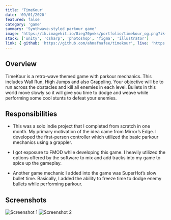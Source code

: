 ```yaml
---
title: 'TimeKour'
date: '09/01/2020'
featured: false
category: 'game'
summary: 'Synthwave-styled parkour game'
image: 'https://ik.imagekit.io/8ieg70pvks/portfolio/timekour_og.png?ik-sdk-version=javascript-1.4.3&updatedAt=1670981729993'
stack: ['unity', 'csharp', 'photoshop', 'figma', 'illustrator']
link: { github: 'https://github.com/ahnafnafee/timekour', live: 'https://ahnafnafee.itch.io/thevoidabove' }
---
```


## Overview

TimeKour is a retro-wave themed game with parkour mechanics. This includes Wall Run, High Jumps and also Grappling.
Your objective will be to run across the obstacles and kill all enemies in each level. Bullets in this world move
slowly so it will give you time to dodge and weave while performing some cool stunts to defeat your enemies.

## Responsibilities

- This was a solo indie project that I completed from scratch in one month. My primary motivation of the idea came
  from Mirror’s Edge. I developed the first-person controller which utilized the basic parkour mechanics using
  a grappler.

- I got exposure to FMOD while developing this game. I heavily utilized the options offered by the software to mix
  and add tracks into my game to spice up the gameplay.

- Another game mechanic I added into the game was SuperHot’s slow bullet time. Basically, I added the ability to
  freeze time to dodge enemy bullets while performing parkour.

## Screenshots

![Screenshot 1](https://ik.imagekit.io/8ieg70pvks/portfolio/timekour_ss_01.jpg?ik-sdk-version=javascript-1.4.3)
![Screenshot 2](https://ik.imagekit.io/8ieg70pvks/portfolio/timekour_ss_02.jpg?ik-sdk-version=javascript-1.4.3)
